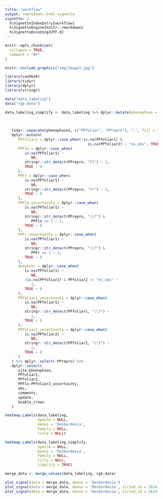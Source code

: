 ```yaml
---
title: "workflow"
output: rmarkdown::html_vignette
vignette: >
  %\VignetteIndexEntry{workflow}
  %\VignetteEngine{knitr::rmarkdown}
  %\VignetteEncoding{UTF-8}
---
```


```r
knitr::opts_chunk$set(
  collapse = TRUE,
  comment = "#>"
)
```

```r
knitr::include_graphics("img/Image1.jpg")
```


```r
library(canObsR)
library(tidyr)
library(dplyr)
library(stringr)

data("data_labeling")
data("rgb_data")

data_labeling_simplify <- data_labeling %>% dplyr::mutate(phenophase = dplyr::case_when(phenophase == 
                                                                            "NA" ~ "no_obs", stringr::str_detect(phenophase, "Fr") ~ stringr::str_replace(phenophase, "Fr", "fr"), stringr::str_detect(phenophase, "Fl") ~ stringr::str_replace(phenophase, "Fl", "fl"), phenophase == "?" ~ NA, stringr::str_detect(phenophase, ",") ~ stringr::str_replace(phenophase, ",", "/"), stringr::str_detect(phenophase, "\\;$") ~
                                                                            stringr::str_sub(phenophase, 1, nchar(phenophase) -
                                                                                                1), TRUE ~ phenophase)) %>% dplyr::mutate(phenophase1 = phenophase) %>%
   tidyr::separate(phenophase1, c("PPfoliar", "PPrepro"), ";", fill = "right") %>% tidyr::separate(PPfoliar, c("PPfoliar1", "PPfoliar2"), "\\*", fill = "right") %>%
   dplyr::mutate(
      PPfoliar2 = dplyr::case_when(!is.na(PPfoliar1) &
                                      is.na(PPfoliar2) ~ "no_obs", TRUE ~ PPfoliar2),
      PPFlo = dplyr::case_when(
         is.na(PPfoliar1) ~
            NA,
         stringr::str_detect(PPrepro, "fl") ~ 1,
         TRUE ~ 0
      ),
      PPFr = dplyr::case_when(
         is.na(PPfoliar1) ~
            NA,
         stringr::str_detect(PPrepro, "fr") ~ 1,
         TRUE ~ 0
      ),
      PPFlo_uncertainty = dplyr::case_when(
         is.na(PPfoliar1) ~
            NA,
         stringr::str_detect(PPrepro, "\\?") &
            PPFlo == 1 ~ 1,
         TRUE ~ 0
      ),
      PPFr_uncertainty = dplyr::case_when(
         is.na(PPfoliar1) ~
            NA,
         stringr::str_detect(PPrepro, "\\?") &
            PPFr == 1 ~ 1,
         TRUE ~ 0
      ),
      desynchr = dplyr::case_when(
         is.na(PPfoliar1) ~
            NA,
         !is.na(PPfoliar2) & PPfoliar2 != "no_obs" ~
            1,
         TRUE ~ 0
      ),
      PPfoliar1_uncertainty = dplyr::case_when(
         is.na(PPfoliar1) ~
            NA,
         stringr::str_detect(PPfoliar1, "\\?") ~
            1,
         TRUE ~ 0
      ),
      PPfoliar2_uncertainty = dplyr::case_when(
         is.na(PPfoliar2) ~
            NA,
         stringr::str_detect(PPfoliar2, "\\?") ~
            1,
         TRUE ~ 0
      )
   ) %>% dplyr::select(-PPrepro) %>%
   dplyr::select(
      site:phenophase,
      PPfoliar1,
      PPfoliar2,
      PPFlo:PPfoliar2_uncertainty,
      obs,
      comments,
      update,
      Usable_crown
   )

heatmap_Labels(data_labeling,
               Specie = NULL,
               Genus = 'Desbordesia',
               Family = NULL,
               title = NULL)

heatmap_Labels(data_labeling_simplify,
               Specie = NULL,
               Genus = 'Desbordesia',
               Family = NULL,
               title = NULL,
               simplify = TRUE)

merge_data <- merge_values(data_labeling, rgb_data)

plot_signal(data = merge_data, Genus = 'Desbordesia')
plot_signal(data = merge_data, Genus = 'Desbordesia', slcted_id = 2614)
plot_signal(data = merge_data, Genus = 'Desbordesia', slcted_id = 2614, Band = c('gli', 'gndvi'))

```

